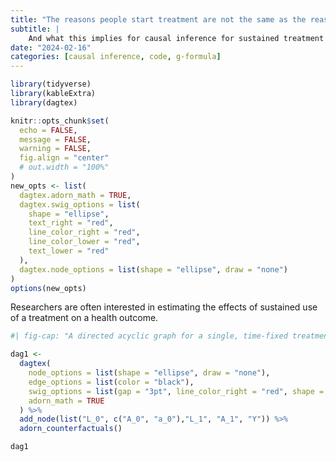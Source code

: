 ```yaml
---
title: "The reasons people start treatment are not the same as the reasons they stop"
subtitle: | 
    And what this implies for causal inference for sustained treatment strategies.
date: "2024-02-16"
categories: [causal inference, code, g-formula]
---
```


```r
library(tidyverse)
library(kableExtra)
library(dagtex)

knitr::opts_chunk$set(
  echo = FALSE,
  message = FALSE,
  warning = FALSE,
  fig.align = "center"
  # out.width = "100%"
)
new_opts <- list(
  dagtex.adorn_math = TRUE,
  dagtex.swig_options = list(
    shape = "ellipse",
    text_right = "red",
    line_color_right = "red",
    line_color_lower = "red",
    text_lower = "red"
  ),
  dagtex.node_options = list(shape = "ellipse", draw = "none")
)
options(new_opts)
```

Researchers are often interested in estimating the effects of sustained use of a treatment on a health outcome.

\begin{align}
L_0 \sim
A_0 \sim
L_1 \sim
A_1 \sim
Y
\end{align}

```r
#| fig-cap: "A directed acyclic graph for a single, time-fixed treatment. "

dag1 <-
  dagtex(
    node_options = list(shape = "ellipse", draw = "none"),
    edge_options = list(color = "black"),
    swig_options = list(gap = "3pt", line_color_right = "red", shape = "ellipse"),
    adorn_math = TRUE
  ) %>%
  add_node(list("L_0", c("A_0", "a_0"),"L_1", "A_1", "Y")) %>%
  adorn_counterfactuals()

dag1
```